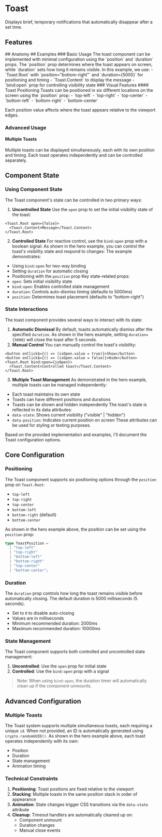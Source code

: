 
# Toast
Displays brief, temporary notifications that automatically disappear after a set time.
<Showcase name="hero" />
## Features
<Features api={api} />
## Anatomy
<AnatomyTable api={api} />
## Examples
### Basic Usage
The toast component can be implemented with minimal configuration using the `position` and `duration` props. The `position` prop determines where the toast appears on screen, while `duration` sets how long it remains visible.
<Showcase name="hero" />
In this example, we use:
- `Toast.Root` with `position="bottom-right"` and `duration={5000}` for positioning and timing
- `Toast.Content` to display the message
- `bind:open` prop for controlling visibility state
### Visual Features
#### Toast Positioning
Toasts can be positioned in six different locations on the screen using the `position` prop:
- `top-left`
- `top-right`
- `top-center`
- `bottom-left`
- `bottom-right`
- `bottom-center`

Each position value affects where the toast appears relative to the viewport edges.
### Advanced Usage
#### Multiple Toasts
Multiple toasts can be displayed simultaneously, each with its own position and timing. Each toast operates independently and can be controlled separately.

## Component State
### Using Component State
The Toast component's state can be controlled in two primary ways:
1. **Uncontrolled State**
Use the `open` prop to set the initial visibility state of the toast:
```tsx
<Toast.Root open={false}>
  <Toast.Content>Message</Toast.Content>
</Toast.Root>
```
2. **Controlled State**
For reactive control, use the `bind:open` prop with a boolean signal:
As shown in the hero example, you can control the toast's visibility state and respond to changes:
The example demonstrates:
- Using `bind:open` for two-way binding
- Setting `duration` for automatic closing
- Positioning with the `position` prop
Key state-related props:
- `open`: Sets initial visibility state
- `bind:open`: Enables controlled state management
- `duration`: Controls auto-dismiss timing (defaults to 5000ms)
- `position`: Determines toast placement (defaults to "bottom-right")
### State Interactions
The toast component provides several ways to interact with its state:
1. **Automatic Dismissal**
By default, toasts automatically dismiss after the specified `duration`. As shown in the hero example, setting `duration={5000}` will close the toast after 5 seconds.
2. **Manual Control**
You can manually control the toast's visibility:
```tsx
<button onClick$={() => (isOpen.value = true)}>Show</button>
<button onClick$={() => (isOpen.value = false)}>Hide</button>
<Toast.Root bind:open={isOpen}>
  <Toast.Content>Controlled toast</Toast.Content>
</Toast.Root>
```
3. **Multiple Toast Management**
As demonstrated in the hero example, multiple toasts can be managed independently:
- Each toast maintains its own state
- Toasts can have different positions and durations
- Toasts can be shown and hidden independently
The toast's state is reflected in its data attributes:
- `data-state`: Shows current visibility ("visible" | "hidden")
- `data-position`: Indicates current position on screen
These attributes can be used for styling or testing purposes.

Based on the provided implementation and examples, I'll document the Toast configuration options.
## Core Configuration
### Positioning
The Toast component supports six positioning options through the `position` prop on `Toast.Root`:
- `top-left`
- `top-right`
- `top-center`
- `bottom-left`
- `bottom-right` (default)
- `bottom-center`

As shown in the hero example above, the position can be set using the `position` prop:
```typescript
type ToastPosition =
  | "top-left"
  | "top-right"
  | "bottom-left"
  | "bottom-right"
  | "top-center"
  | "bottom-center";
```
### Duration
The `duration` prop controls how long the toast remains visible before automatically closing. The default duration is 5000 milliseconds (5 seconds).
- Set to `0` to disable auto-closing
- Values are in milliseconds
- Minimum recommended duration: 2000ms
- Maximum recommended duration: 10000ms
### State Management
The Toast component supports both controlled and uncontrolled state management:
1. **Uncontrolled**: Use the `open` prop for initial state
2. **Controlled**: Use the `bind:open` prop with a signal
> Note: When using `bind:open`, the duration timer will automatically clean up if the component unmounts.
## Advanced Configuration
### Multiple Toasts
The Toast system supports multiple simultaneous toasts, each requiring a unique `id`. When not provided, an ID is automatically generated using `crypto.randomUUID()`.
As shown in the hero example above, each toast operates independently with its own:
- Position
- Duration
- State management
- Animation timing
### Technical Constraints
1. **Positioning**: Toast positions are fixed relative to the viewport
2. **Stacking**: Multiple toasts in the same position stack in order of appearance
3. **Animation**: State changes trigger CSS transitions via the `data-state` attribute
4. **Cleanup**: Timeout handlers are automatically cleaned up on:
   - Component unmount
   - Duration changes
   - Manual close events





<APITable api={api} />